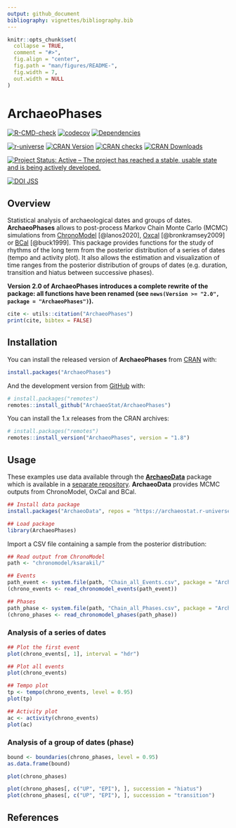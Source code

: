 ```yaml
---
output: github_document
bibliography: vignettes/bibliography.bib
---
```


<!-- README.md is generated from README.Rmd. Please edit that file -->

```r
knitr::opts_chunk$set(
  collapse = TRUE,
  comment = "#>",
  fig.align = "center",
  fig.path = "man/figures/README-",
  fig.width = 7,
  out.width = NULL
)
```

# ArchaeoPhases

<!-- badges: start -->
[![R-CMD-check](https://github.com/ArchaeoStat/ArchaeoPhases/actions/workflows/R-CMD-check.yaml/badge.svg)](https://github.com/ArchaeoStat/ArchaeoPhases/actions/workflows/R-CMD-check.yaml)
[![codecov](https://codecov.io/gh/ArchaeoStat/ArchaeoPhases/branch/master/graph/badge.svg)](https://app.codecov.io/gh/ArchaeoStat/ArchaeoPhases)
[![Dependencies](https://tinyverse.netlify.com/badge/ArchaeoPhases)](https://cran.r-project.org/package=ArchaeoPhases)

[![r-universe](https://ArchaeoStat.r-universe.dev/badges/ArchaeoPhases)](https://ArchaeoStat.r-universe.dev){.pkgdown-devel}
[![CRAN Version](http://www.r-pkg.org/badges/version/ArchaeoPhases)](https://cran.r-project.org/package=ArchaeoPhases){.pkgdown-release}
[![CRAN checks](https://badges.cranchecks.info/worst/ArchaeoPhases.svg)](https://cran.r-project.org/web/checks/check_results_ArchaeoPhases.html){.pkgdown-release}
[![CRAN Downloads](http://cranlogs.r-pkg.org/badges/ArchaeoPhases)](https://cran.r-project.org/package=ArchaeoPhases){.pkgdown-release}

[![Project Status: Active – The project has reached a stable, usable state and is being actively developed.](https://www.repostatus.org/badges/latest/active.svg)](https://www.repostatus.org/#active)

[![DOI JSS](https://img.shields.io/badge/JSS-10.18637/jss.v093.c01-brightgreen)](https://doi.org/10.18637/jss.v093.c01)
<!-- badges: end -->

## Overview

Statistical analysis of archaeological dates and groups of dates. **ArchaeoPhases** allows to post-process Markov Chain Monte Carlo (MCMC) simulations from [ChronoModel](https://chronomodel.com) [@lanos2020], [Oxcal](https://c14.arch.ox.ac.uk/oxcal.html) [@bronkramsey2009] or [BCal](https://bcal.shef.ac.uk) [@buck1999]. This package provides functions for the study of rhythms of the long term from the posterior distribution of a series of dates (tempo and activity plot). It also allows the estimation and visualization of time ranges from the posterior distribution of groups of dates (e.g. duration, transition and hiatus between successive phases).

**Version 2.0 of ArchaeoPhases introduces a complete rewrite of the package: all functions have been renamed (see `news(Version >= "2.0", package = "ArchaeoPhases")`).**

```r
cite <- utils::citation("ArchaeoPhases")
print(cite, bibtex = FALSE)
```

## Installation

You can install the released version of **ArchaeoPhases** from [CRAN](https://CRAN.R-project.org) with:

```r
install.packages("ArchaeoPhases")
```

And the development version from [GitHub](https://github.com/) with:

```r
# install.packages("remotes")
remotes::install_github("ArchaeoStat/ArchaeoPhases")
```

You can install the 1.x releases from the CRAN archives:

```r
# install.packages("remotes")
remotes::install_version("ArchaeoPhases", version = "1.8")
```

## Usage

These examples use data available through the [**ArchaeoData**](https://github.com/ArchaeoStat/ArchaeoData) package which is available in a [separate repository](https://archaeostat.r-universe.dev). **ArchaeoData** provides MCMC outputs from ChronoModel, OxCal and BCal.

```r
## Install data package
install.packages("ArchaeoData", repos = "https://archaeostat.r-universe.dev")
```

```r
## Load package
library(ArchaeoPhases)
```

Import a CSV file containing a sample from the posterior distribution:

```r
## Read output from ChronoModel
path <- "chronomodel/ksarakil/"

## Events
path_event <- system.file(path, "Chain_all_Events.csv", package = "ArchaeoData")
(chrono_events <- read_chronomodel_events(path_event))

## Phases
path_phase <- system.file(path, "Chain_all_Phases.csv", package = "ArchaeoData")
(chrono_phases <- read_chronomodel_phases(path_phase))
```

### Analysis of a series of dates

```r
## Plot the first event
plot(chrono_events[, 1], interval = "hdr")

## Plot all events
plot(chrono_events)
```

```r
## Tempo plot
tp <- tempo(chrono_events, level = 0.95)
plot(tp)

## Activity plot
ac <- activity(chrono_events)
plot(ac)
```

### Analysis of a group of dates (phase)

```r
bound <- boundaries(chrono_phases, level = 0.95)
as.data.frame(bound)
```

```r
plot(chrono_phases)
```

```r
plot(chrono_phases[, c("UP", "EPI"), ], succession = "hiatus")
plot(chrono_phases[, c("UP", "EPI"), ], succession = "transition")
```

## References
